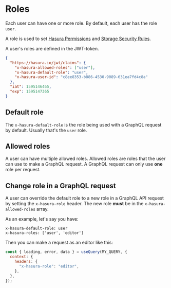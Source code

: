 # Roles

Each user can have one or more role. By default, each user has the role `user`.

A role is used to set [Hasura Permissions](/hasura/permissions) and [Storage Security Rules](/storage/security-rules).

A user's roles are defined in the JWT-token.

```json
{
  "https://hasura.io/jwt/claims": {
    "x-hasura-allowed-roles": ["user"],
    "x-hasura-default-role": "user",
    "x-hasura-user-id": "c8ee8353-b886-4530-9089-631ea7fd4c8a"
  },
  "iat": 1595146465,
  "exp": 1595147365
}
```

## Default role

The `x-hasura-default-role` is the role being used with a GraphQL request by default. Usually that's the `user` role.

## Allowed roles

A user can have multiple allowed roles. Allowed roles are roles that the user can use to make a GraphQL request. A GraphQL request can only use **one** role per request.

## Change role in a GraphQL request

A user can override the default role to a new role in a GraphQL API request by setting the `x-hasura-role` header. The new role **must** be in the `x-hasura-allowed-roles` array.

As an example, let's say you have:

```
x-hasura-default-role: user
x-hasura-roles: ['user', 'editor']
```

Then you can make a request as an editor like this:

```jsx
const { loading, error, data } = useQuery(MY_QUERY, {
  context: {
    headers: {
      "x-hasura-role": "editor",
    },
  },
});
```
